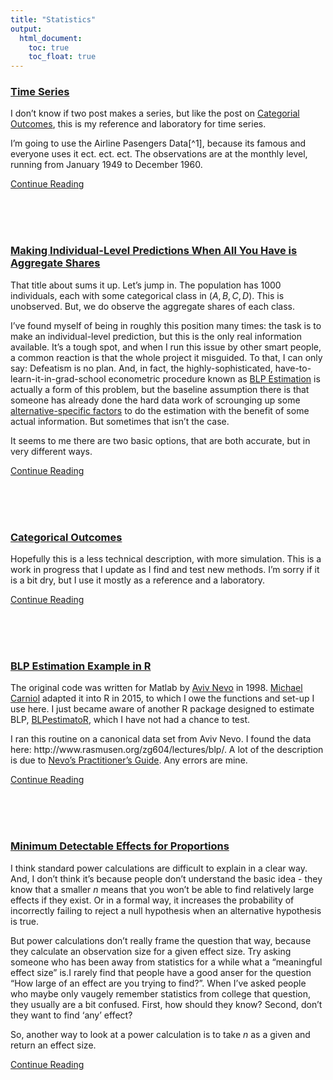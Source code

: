 ---
title: "Statistics"
output:
  html_document:
    toc: true
    toc_float: true
---

### [Time Series](time_series.html) 

I don't know if two post makes a series, but like the post on [Categorial Outcomes](individual_categorical_choices.html), this is my reference and laboratory for time series. 

I'm going to use the Airline Pasengers Data[^1], because its famous and everyone uses it ect. ect. ect. The observations are at the monthly level, running from January 1949 to December 1960. 

 [Continue Reading](time_series.html)
 
<br>
<br>
<br>


### [Making Individual-Level Predictions When All You Have is Aggregate Shares](indv_agg_accuracy.html)

That title about sums it up. Let's jump in. The population has 1000 individuals, each with some categorical class in $(A,B,C,D)$. This is unobserved. But, we do observe the aggregate shares of each class.

I've found myself of being in roughly this position many times: the task is to make an individual-level prediction, but this is the only real information available. It's a tough spot, and when I run this issue by other smart people, a common reaction is that the whole project it misguided. To that, I can only say: Defeatism is no plan. And, in fact, the highly-sophisticated, have-to-learn-it-in-grad-school econometric procedure known as [BLP Estimation](BLP_estimation_cereal.html) is actually a form of this problem, but the baseline assumption there is that someone has already done the hard data work of scrounging up some [alternative-specific factors](individual_categorial_choices.html) to do the estimation with the benefit of some actual information. But sometimes that isn't the case. 

It seems to me there are two basic options, that are both accurate, but in very different ways.

 [Continue Reading](indv_agg_accuracy.html)
 
<br>
<br>
<br>


### [Categorical Outcomes](individual_categorial_choices.html)

Hopefully this is a less technical description, with more simulation. This is a work in progress that I update as I find and test new methods. I'm sorry if it is a bit dry, but I use it mostly as a reference and a laboratory.

 [Continue Reading](individual_categorial_choices.html)
 
<br>
<br>
<br>



### [BLP Estimation Example in R](BLP_estimation_cereal.html)

The original code was written for Matlab by [Aviv Nevo](http://faculty.wcas.northwestern.edu/~ane686/supplements/rc_dc_code.htm) in 1998. [Michael Carniol](https://github.com/mcarniol/Berry-Levinsohn-and-Pakes-1995-in-R) adapted it into R in 2015, to which I owe the functions and set-up I use here. I just became aware of another R package designed to estimate BLP, [BLPestimatoR](https://cran.r-project.org/web/packages/BLPestimatoR/BLPestimatoR.pdf), which I have not had a chance to test.


I ran this routine on a canonical data set from Aviv Nevo. I found the data here: http://www.rasmusen.org/zg604/lectures/blp/. A lot of the description is due to [Nevo's Practitioner's Guide](http://faculty.wcas.northwestern.edu/~ane686/research/RAs_guide.pdf). Any errors are mine.


 [Continue Reading](BLP_estimation_cereal.html)

 
<br>
<br>
<br>


### [Minimum Detectable Effects for Proportions](mde_prop.html)

I think standard power calculations are difficult to explain in a clear way. And, I don't think it's because people don't understand the basic idea - they know that a smaller $n$ means that you won't be able to find relatively large effects if they exist. Or in a formal way, it increases the probability of incorrectly failing to reject a null hypothesis when an alternative hypothesis is true. 

But power calculations don't really frame the question that way, because they calculate an observation size for a given effect size. Try asking someone who has been away from statistics for a while what a "meaningful effect size" is.I rarely find that people have a good anser for the question "How large of an effect are you trying to find?". When I've asked people who maybe only vaugely remember statistics from college that question, they usually are a bit confused. First, how should they know? Second, don't they want to find 'any' effect?

So, another way to look at a power calculation is to take $n$ as a given and return an effect size.


 [Continue Reading](mde_prop.html)


